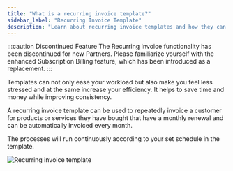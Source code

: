 ```yaml
---
title: "What is a recurring invoice template?"
sidebar_label: "Recurring Invoice Template"
description: "Learn about recurring invoice templates and how they can help streamline your billing processes"
---
```


:::caution Discontinued Feature
The Recurring Invoice functionality has been discontinued for new Partners. Please familiarize yourself with the enhanced Subscription Billing feature, which has been introduced as a replacement.
:::

Templates can not only ease your workload but also make you feel less stressed and at the same increase your efficiency. It helps to save time and money while improving consistency.

A recurring invoice template can be used to repeatedly invoice a customer for products or services they have bought that have a monthly renewal and can be automatically invoiced every month.

The processes will run continuously according to your set schedule in the template.

![Recurring invoice template](./img/commerce/commerce-invoices/recurring-invoice-template.jpg)